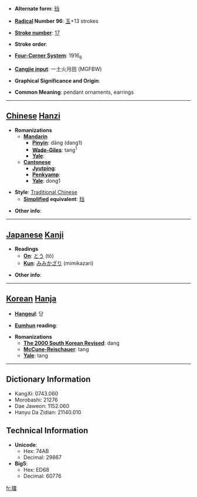 * '''Alternate form''': [[珰]]

* '''[[Wiktionary:Chinese radical index| Radical]] Number 96''': [[Wiktionary:Chinese radical index 玉|玉]]+13 strokes

* '''[[Wiktionary:Chinese total strokes index|Stroke number]]''': [[Wiktionary:Chinese total strokes index 17|17]]

* '''Stroke order''': 

* '''[[Wiktionary:Chinese four corner index|Four-Corner System]]''': 1916<sub>6</sub>

* '''[[Wiktionary:Chinese Cangjie index|Cangjie input]]''': 一土火月田 (MGFBW)

* '''Graphical Significance and Origin''': 

* '''Common Meaning''': pendant ornaments, earrings

----

== [[Chinese]] [[Hanzi]] ==

* '''Romanizations'''
** '''[[Mandarin]]'''
*** '''[[Pinyin]]''': dāng (dang1)
*** '''[[Wade-Giles]]''': tang<sup>1</sup>
*** '''[[Yale]]''': 
** '''[[Cantonese]]'''
*** '''[[Jyutping]]''':
*** '''[[Penkyamp]]''': 
*** '''[[Yale]]''': dong1

* '''Style''': [[Traditional Chinese]] 
** '''[[Simplified Chinese|Simplified]] equivalent''': [[珰]]

* '''Other info''': 

----

== [[Japanese]] [[Kanji]] ==

* '''Readings'''
** '''[[On]]''': [[とう]] (tō)
** '''[[Kun]]''': [[みみかざり]] (mimikazari)

* '''Other info''':  

----

== [[Korean]] [[Hanja]] ==

* '''[[Hangeul]]''': 당

* '''[[Eumhun]] reading''': 

* '''Romanizations'''
** '''[[The 2000 South Korean Revised Romanization|The 2000 South Korean Revised]]''': dang
** '''[[McCune-Reischauer]]''': tang
** '''[[Yale]]''': tang

----

== Dictionary Information ==

* KangXi: 0743.060
* Morobashi: 21276
* Dae Jaweon: 1152.060
* Hanyu Da Zidian: 21140.010

== Technical Information ==

* '''Unicode''':
** Hex: 74AB
** Decimal: 29867
* '''Big5''':
** Hex: ED68
** Decimal: 60776

[[fr:璫]]
